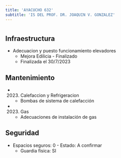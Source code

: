 ```yaml
---
title: 'AYACUCHO 632'
subtitle: 'IS DEL PROF. DR. JOAQUIN V. GONZALEZ'
---
```


#
## Infraestructura

* Adecuacion y puesto funcionamiento elevadores 
    + Mejora Edilicia - Finalizado 
    + Finalizada el 30/7/2023 






## Mantenimiento

*  (2023) Calefaccion y Refrigeracion 
    + Bombas de sistema de calefacción

*  (2023) Gas 
    + Adecuaciones de instalación de gas





## Seguridad

*  Espacios seguros: 0 - Estado: A confirmar 
    + Guardia física: SI



